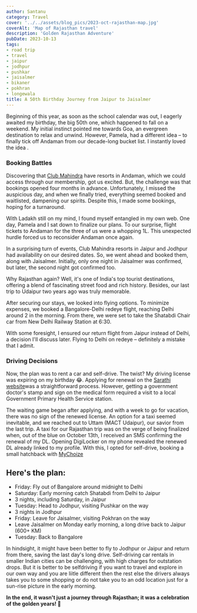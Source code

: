 ```yaml
---
author: Santanu
category: Travel
cover: '../../assets/blog_pics/2023-oct-rajasthan-map.jpg'
coverAlt: 'Map of Rajasthan travel'
description: 'Golden Rajasthan Adventure'
pubDate: 2023-10-13
tags:
- road trip
- travel
- jaipur
- jodhpur
- pushkar
- jaisalmer
- bikaner
- pokhran
- longewala 
title: A 50th Birthday Journey from Jaipur to Jaisalmer
---
```



Beginning of this year, as soon as the school calendar was out, I eagerly awaited my birthday, the big 50th one, which happened to fall on a weekend. My initial instinct pointed me towards Goa, an evergreen destination to relax and unwind. However, Pamela, had a different idea – to finally tick off Andaman from our decade-long bucket list. I instantly loved the idea 
. <Icon name="heart" class="text-xl text-red-700 inline-flex"/>


### Booking Battles

Discovering that [Club Mahindra](https://holidays.clubmahindra.com/) have resorts in Andaman, which we could access through our membership, got us excited. But, the challenge was that bookings opened four months in advance. Unfortunately, I missed the auspicious day, and when we finally tried, everything seemed booked and waitlisted, dampening our spirits. Despite this, I made some bookings, hoping for a turnaround.

With Ladakh still on my mind, I found myself entangled in my own web. One day, Pamela and I sat down to finalize our plans. To our surprise, flight tickets to Andaman for the three of us were a whopping 1L. This unexpected hurdle forced us to reconsider Andaman once again.

In a surprising turn of events, Club Mahindra resorts in Jaipur and Jodhpur had availability on our desired dates. So, we went ahead and booked them, along with Jaisalmer. Initially, only one night in Jaisalmer was confirmed, but later, the second night got confirmed too. 

Why Rajasthan again? Well, it's one of India's top tourist destinations, offering a blend of fascinating street food and rich history. Besides, our last trip to Udaipur two years ago was truly memorable.

After securing our stays, we looked into flying options. To minimize expenses, we booked a Bangalore-Delhi redeye flight, reaching Delhi around 2 in the morning. From there, we were set to take the Shatabdi Chair car from New Delhi Railway Station at 6:30.

With some foresight, I ensured our return flight from Jaipur instead of Delhi, a decision I'll discuss later. Flying to Delhi on redeye  – definitely a mistake that I admit.

### Driving Decisions

Now, the plan was to rent a car and self-drive. The twist? My driving license was expiring on my birthday 😂. Applying for renewal on the  [Sarathi website](https://sarathi.parivahan.gov.in/)was a straightforward process. However, getting a government doctor's stamp and sign on the medical form required a visit to a local Government Primary Health Service station. 

The waiting game began after applying, and with a week to go for vacation, there was no sign of the renewed license. An option for a taxi seemed inevitable, and we reached out to Uttam (MACT Udaipur), our savior from the last trip. A taxi for our Rajasthan trip was on the verge of being finalized when, out of the blue on October 13th, I received an SMS confirming the renewal of my DL. Opening DigiLocker on my phone revealed the renewed DL already linked to my profile. With this, I opted for self-drive, booking a small hatchback with [MyChoize](https://www.mychoize.com/)

## Here's the plan:

- Friday: Fly out of Bangalore around midnight to Delhi
- Saturday: Early morning catch Shatabdi from Delhi to Jaipur
- 3 nights, including Saturday, in Jaipur
- Tuesday: Head to Jodhpur, visiting Pushkar on the way
- 3 nights in Jodhpur
- Friday: Leave for Jaisalmer, visiting Pokhran on the way
- Leave Jaisalmer on Monday early morning, a long drive back to Jaipur (600+ KM)
- Tuesday: Back to Bangalore

In hindsight, it might have been better to fly to Jodhpur or Jaipur and return from there, saving the last day's long drive. Self-driving car rentals in smaller Indian cities can be challenging, with high charges for outstation drops. But it is better to be selfdriving if you want to travel and explore in our own way and you are liitle different then the rest else the drivers always takes you to some shopping or do not take you to an odd location just for a sun-rise picture in the early morning. 

**In the end, it wasn't just a journey through Rajasthan; it was a celebration of the golden years! 🌟**